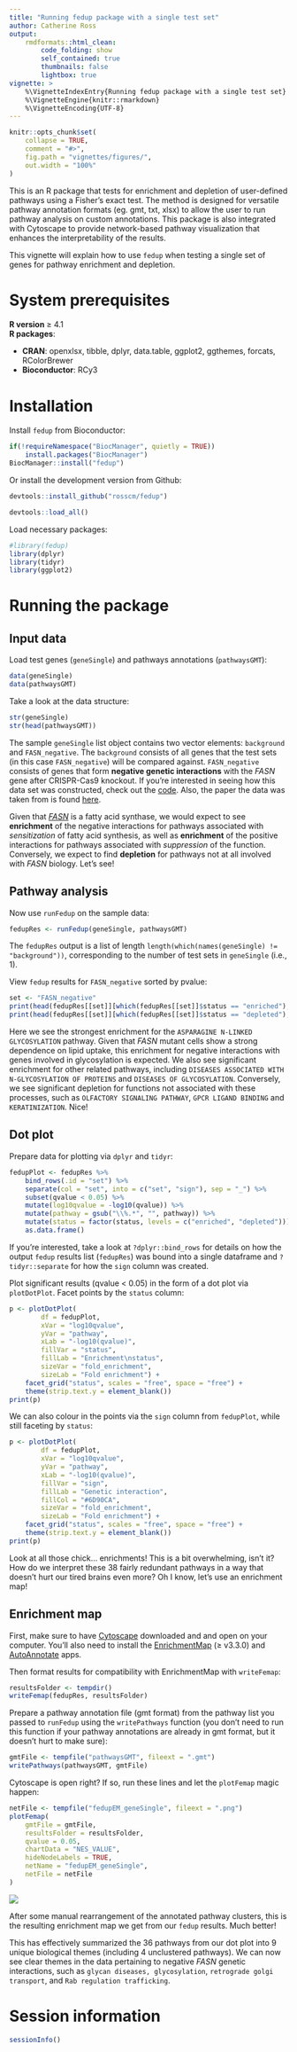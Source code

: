 ```yaml
---
title: "Running fedup package with a single test set"
author: Catherine Ross
output:
    rmdformats::html_clean:
        code_folding: show
        self_contained: true
        thumbnails: false
        lightbox: true
vignette: >
    %\VignetteIndexEntry{Running fedup package with a single test set}
    %\VignetteEngine{knitr::rmarkdown}
    %\VignetteEncoding{UTF-8}
---
```


```r
knitr::opts_chunk$set(
    collapse = TRUE,
    comment = "#>",
    fig.path = "vignettes/figures/",
    out.width = "100%"
)
```

This is an R package that tests for enrichment and depletion of user-defined
pathways using a Fisher's exact test. The method is designed for versatile
pathway annotation formats (eg. gmt, txt, xlsx) to allow the user to run
pathway analysis on custom annotations. This package is also
integrated with Cytoscape to provide network-based pathway visualization
that enhances the interpretability of the results.

This vignette will explain how to use `fedup` when testing a single set of genes
for pathway enrichment and depletion.

# System prerequisites

**R version** ≥ 4.1    
**R packages**:

* **CRAN**: openxlsx, tibble, dplyr, data.table, ggplot2, ggthemes, forcats,
RColorBrewer
* **Bioconductor**: RCy3

# Installation

Install `fedup` from Bioconductor:

```r
if(!requireNamespace("BiocManager", quietly = TRUE))
    install.packages("BiocManager")
BiocManager::install("fedup")
```

Or install the development version from Github:

```r
devtools::install_github("rosscm/fedup")
```

```r
devtools::load_all()
```

Load necessary packages:

```r
#library(fedup)
library(dplyr)
library(tidyr)
library(ggplot2)
```

# Running the package
## Input data

Load test genes (`geneSingle`) and pathways annotations (`pathwaysGMT`):

```r
data(geneSingle)
data(pathwaysGMT)
```

Take a look at the data structure:

```r
str(geneSingle)
str(head(pathwaysGMT))
```

The sample `geneSingle` list object contains two vector elements: `background`
and `FASN_negative`. The `background` consists of all genes that the test
sets (in this case `FASN_negative`) will be compared against. `FASN_negative`
consists of genes that form **negative genetic interactions** with the
*FASN* gene after CRISPR-Cas9 knockout. If you're interested in seeing how this
data set was constructed, check out the
[code](https://github.com/rosscm/fedup/blob/main/inst/script/genes.R).
Also, the paper the data was taken from is found
[here](https://www.ncbi.nlm.nih.gov/pmc/articles/PMC7566881/).

Given that [*FASN*](https://www.genecards.org/cgi-bin/carddisp.pl?gene=FASN) is
a fatty acid synthase, we would expect to see **enrichment** of the negative
interactions for pathways associated with *sensitization* of fatty acid
synthesis, as well as **enrichment** of the positive interactions for pathways
associated with *suppression* of the function. Conversely, we expect to find
**depletion** for pathways not at all involved with *FASN* biology. Let's see!

## Pathway analysis

Now use `runFedup` on the sample data:

```r
fedupRes <- runFedup(geneSingle, pathwaysGMT)
```

The `fedupRes` output is a list of length `length(which(names(geneSingle) !=
"background"))`, corresponding to the number of test sets in `geneSingle`
(i.e., 1).

View `fedup` results for `FASN_negative` sorted by pvalue:

```r
set <- "FASN_negative"
print(head(fedupRes[[set]][which(fedupRes[[set]]$status == "enriched"),]))
print(head(fedupRes[[set]][which(fedupRes[[set]]$status == "depleted"),]))
```

Here we see the strongest enrichment for the `ASPARAGINE N-LINKED GLYCOSYLATION`
pathway. Given that *FASN* mutant cells show a strong dependence on lipid
uptake, this enrichment for negative interactions with genes involved in
glycosylation is expected. We also see significant enrichment for other related
pathways, including `DISEASES ASSOCIATED WITH N-GLYCOSYLATION OF PROTEINS` and
`DISEASES OF GLYCOSYLATION`. Conversely, we see significant depletion for
functions not associated with these processes, such as `OLFACTORY SIGNALING
PATHWAY`, `GPCR LIGAND BINDING` and `KERATINIZATION`. Nice!

## Dot plot

Prepare data for plotting via `dplyr` and `tidyr`:

```r
fedupPlot <- fedupRes %>%
    bind_rows(.id = "set") %>%
    separate(col = "set", into = c("set", "sign"), sep = "_") %>%
    subset(qvalue < 0.05) %>%
    mutate(log10qvalue = -log10(qvalue)) %>%
    mutate(pathway = gsub("\\%.*", "", pathway)) %>%
    mutate(status = factor(status, levels = c("enriched", "depleted"))) %>%
    as.data.frame()
```

If you're interested, take a look at `?dplyr::bind_rows` for details on how the
output `fedup` results list (`fedupRes`) was bound into a single dataframe and
`?tidyr::separate` for how the `sign` column was created.

Plot significant results (qvalue < 0.05) in the form of a dot plot via
`plotDotPlot`. Facet points by the `status` column:

```r
p <- plotDotPlot(
        df = fedupPlot,
        xVar = "log10qvalue",
        yVar = "pathway",
        xLab = "-log10(qvalue)",
        fillVar = "status",
        fillLab = "Enrichment\nstatus",
        sizeVar = "fold_enrichment",
        sizeLab = "Fold enrichment") +
    facet_grid("status", scales = "free", space = "free") +
    theme(strip.text.y = element_blank())
print(p)
```

We can also colour in the points via the `sign` column from `fedupPlot`, while
still faceting by `status`:

```r
p <- plotDotPlot(
        df = fedupPlot,
        xVar = "log10qvalue",
        yVar = "pathway",
        xLab = "-log10(qvalue)",
        fillVar = "sign",
        fillLab = "Genetic interaction",
        fillCol = "#6D90CA",
        sizeVar = "fold_enrichment",
        sizeLab = "Fold enrichment") +
    facet_grid("status", scales = "free", space = "free") +
    theme(strip.text.y = element_blank())
print(p)
```

Look at all those chick... enrichments! This is a bit overwhelming, isn't it?
How do we interpret these 38 fairly redundant pathways in a way that doesn't
hurt our tired brains even more? Oh I know, let's use an enrichment map!

## Enrichment map

First, make sure to have [Cytoscape](https://cytoscape.org/download.html)
downloaded and and open on your computer. You'll also need to install the
[EnrichmentMap](http://apps.cytoscape.org/apps/enrichmentmap) (≥ v3.3.0)
and [AutoAnnotate](http://apps.cytoscape.org/apps/autoannotate) apps.

Then format results for compatibility with EnrichmentMap with `writeFemap`:

```r
resultsFolder <- tempdir()
writeFemap(fedupRes, resultsFolder)
```

Prepare a pathway annotation file (gmt format) from the pathway list you
passed to `runFedup` using the `writePathways` function (you don't need to run
this function if your pathway annotations are already in gmt format, but it
doesn't hurt to make sure):

```r
gmtFile <- tempfile("pathwaysGMT", fileext = ".gmt")
writePathways(pathwaysGMT, gmtFile)
```

Cytoscape is open right? If so, run these lines and let the `plotFemap`
magic happen:

```r
netFile <- tempfile("fedupEM_geneSingle", fileext = ".png")
plotFemap(
    gmtFile = gmtFile,
    resultsFolder = resultsFolder,
    qvalue = 0.05,
    chartData = "NES_VALUE",
    hideNodeLabels = TRUE,
    netName = "fedupEM_geneSingle",
    netFile = netFile
)
```

![](figures/fedupEM_geneSingle.png)

After some manual rearrangement of the annotated pathway clusters, this is the
resulting enrichment map we get from our `fedup` results. Much better!

This has effectively summarized the 36 pathways from our dot plot into 9 unique
biological themes (including 4 unclustered pathways). We can now see clear
themes in the data pertaining to negative *FASN* genetic interactions,
such as `glycan diseases, glycosylation`, `retrograde golgi transport`, and
`Rab regulation trafficking`.

# Session information

```r
sessionInfo()
```
